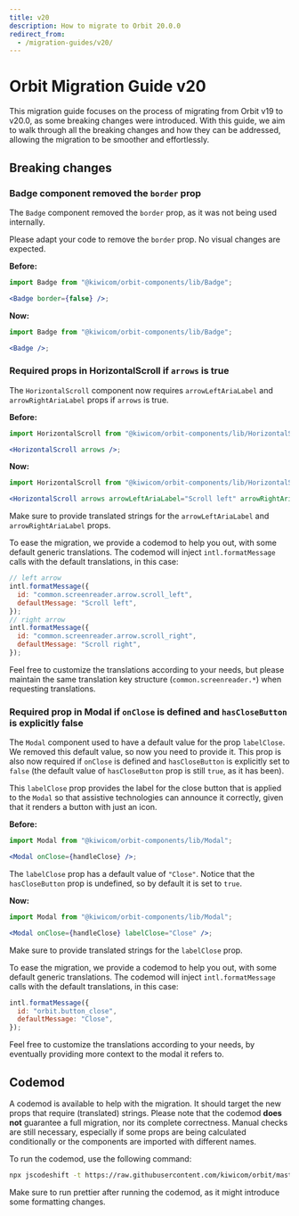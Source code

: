 ```yaml
---
title: v20
description: How to migrate to Orbit 20.0.0
redirect_from:
  - /migration-guides/v20/
---
```


# Orbit Migration Guide v20

This migration guide focuses on the process of migrating from Orbit v19 to v20.0, as some breaking changes were introduced.
With this guide, we aim to walk through all the breaking changes and how they can be addressed, allowing the migration to be smoother and effortlessly.

## Breaking changes

### Badge component removed the `border` prop

The `Badge` component removed the `border` prop, as it was not being used internally.

Please adapt your code to remove the `border` prop. No visual changes are expected.

**Before:**

```jsx
import Badge from "@kiwicom/orbit-components/lib/Badge";

<Badge border={false} />;
```

**Now:**

```jsx
import Badge from "@kiwicom/orbit-components/lib/Badge";

<Badge />;
```

### Required props in HorizontalScroll if `arrows` is true

The `HorizontalScroll` component now requires `arrowLeftAriaLabel` and `arrowRightAriaLabel` props if `arrows` is true.

**Before:**

```jsx
import HorizontalScroll from "@kiwicom/orbit-components/lib/HorizontalScroll";

<HorizontalScroll arrows />;
```

**Now:**

```jsx
import HorizontalScroll from "@kiwicom/orbit-components/lib/HorizontalScroll";

<HorizontalScroll arrows arrowLeftAriaLabel="Scroll left" arrowRightAriaLabel="Scroll right" />;
```

Make sure to provide translated strings for the `arrowLeftAriaLabel` and `arrowRightAriaLabel` props.

To ease the migration, we provide a codemod to help you out, with some default generic translations.
The codemod will inject `intl.formatMessage` calls with the default translations, in this case:

```jsx
// left arrow
intl.formatMessage({
  id: "common.screenreader.arrow.scroll_left",
  defaultMessage: "Scroll left",
});
// right arrow
intl.formatMessage({
  id: "common.screenreader.arrow.scroll_right",
  defaultMessage: "Scroll right",
});
```

Feel free to customize the translations according to your needs, but please maintain the same translation key structure (`common.screenreader.*`) when requesting translations.

### Required prop in Modal if `onClose` is defined and `hasCloseButton` is explicitly false

The `Modal` component used to have a default value for the prop `labelClose`. We removed this default value, so now you need to provide it.
This prop is also now required if `onClose` is defined and `hasCloseButton` is explicitly set to `false` (the default value of `hasCloseButton` prop is still `true`, as it has been).

This `labelClose` prop provides the label for the close button that is applied to the `Modal` so that assistive technologies can announce it correctly, given that it renders a button with just an icon.

**Before:**

```jsx
import Modal from "@kiwicom/orbit-components/lib/Modal";

<Modal onClose={handleClose} />;
```

The `labelClose` prop has a default value of `"Close"`. Notice that the `hasCloseButton` prop is undefined, so by default it is set to `true`.

**Now:**

```jsx
import Modal from "@kiwicom/orbit-components/lib/Modal";

<Modal onClose={handleClose} labelClose="Close" />;
```

Make sure to provide translated strings for the `labelClose` prop.

To ease the migration, we provide a codemod to help you out, with some default generic translations.
The codemod will inject `intl.formatMessage` calls with the default translations, in this case:

```jsx
intl.formatMessage({
  id: "orbit.button_close",
  defaultMessage: "Close",
});
```

Feel free to customize the translations according to your needs, by eventually providing more context to the modal it refers to.

## Codemod

A codemod is available to help with the migration. It should target the new props that require (translated) strings.
Please note that the codemod **does not** guarantee a full migration, nor its complete correctness.
Manual checks are still necessary, especially if some props are being calculated conditionally or the components are imported with different names.

To run the codemod, use the following command:

```bash
npx jscodeshift -t https://raw.githubusercontent.com/kiwicom/orbit/master/packages/orbit-components/transforms/aria-labels.js --parser=tsx --extensions=ts,tsx <pathToYourCode>
```

Make sure to run prettier after running the codemod, as it might introduce some formatting changes.
